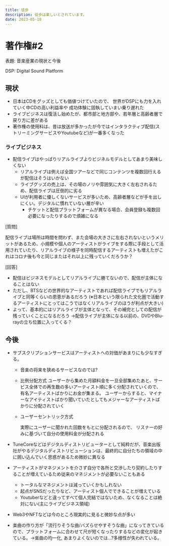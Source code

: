 ```yaml
---
title: 徒歩
description: 徒歩は楽しいとされています。
date: 2023-05-18
---
```


# 著作権#2

表題: 音楽産業の現状と今後

DSP: Digital Sound Platform

## 現状

- 日本はCDをグッズとしても価値つけていたので、
  世界がDSPにも力を入れていく中CDの高い利益率や
  成功体験に固執していまい乗り遅れた
- ライブビジネスは復活し始めたが、都市部と地方部や、若年層と高齢者層で戻り方に差がある
- 著作権の使用料は、昔は放送が多かったが今ではインタラクティブ配信(ストリーミングサービスやYoutubeなど)が一番多くなった

### ライブビジネス

- 配信ライブはやっぱりリアルライブよりビジネルモデルとしてあまり美味しくない
  - リアルライブは例えば全国ツアーなどで同じコンテンツを複数回行えるが配信はそうはいかない
  - ライブグッズの売上は、その場のノリや雰囲気に大きく左右されるため、配信ライブは圧倒的に劣る
  - UIが利用者に優しくないサービスが多いため、高齢者層などが手を出しにくい。デジタルに慣れていない層が辛い
    - チケットと配信プラットフォームが異なる場合、会員登録も複数回必要になったりするので煩雑になる

[質問]

配信ライブは場所は時間を問わず、また会場の大きさに左右されないというメリットがあるため、小規模や個人のアーティストがライブをする際に手段として活用されていたり、リアルライブの様子を同時配信するアーティストも増えたがこれはコロナ後も今と同じまたはそれ以上に残っていくだろうか？

[回答]

- 配信はビジネスモデルとしてリアルライブに勝てないので、配信が主体になることはない
- ただし、BTSなどの世界的なアーティストであれば配信ライブでもリアルライブと同等くらいの恩恵があるだろう
  (※日本という限られた文化圏で活動するアーティストにとってはこうではなくリアルライブのほうが利点が大きい)
- よって、基本的にはリアルライブが主体となって、その補完としての配信が残っていくことになるだろう
  →配信ライブが主体になる以前の、DVDやBlu-rayの立ち位置に入ってくる？

## 今後

- サブスクリプションサービスはアーティストへの対価があまりにも少なすぎる。

  - 音楽の将来を狭めるサービスなのでは?

  - 比例分配方式
    ユーザーから集めた月額料金を一旦全部集めたあと、サービス全体での再生数の多いアーティスト順に多く分配されていくので、有名アーティストばかりにお金が集まる。
    ユーザーからすると、マイナーなアイティストばかり聞いていたとしてもメジャーなアーティストばかりに分配されていく

  - ユーザーセントリック方式

    実際にユーザーに聞かれた回数をもとに分配されるので、
    リスナーの好みに基づいて自分の使用料金が分配される

- TuneCoreなどはデジタルディストリビューターとして純粋だが、音楽出版社がやるデジタルディストリビューションは、最終的に自分たちの領域の中に囲い込んでいく思惑があるため微妙に異なる

- アーティストがマネジメントを介さず自分で各所と交渉したり契約したりすることが増えているため従来のマネジメントが必要ないこともある

  - トータルなマネジメントは減っていくかもしれない
  - 起点がSNSだったりなど、アーティスト個人でできることが増えている
  - Youtuberなどと違ってすべて個人完結ではないため、なくなることは絶対にない(主にライブビジネス領域)

- Web3やNFTなどは今のところ現実的に見ると微妙な点が多い

- 楽曲の作り方が「流行りそうな曲/バズらせやすそうな曲」になってきているので、プラットフォームに合わせて尺が短くなったりするなどの変化が起きている。→楽曲の均一化, あまりよくないのでは...?多様性が失われている。
